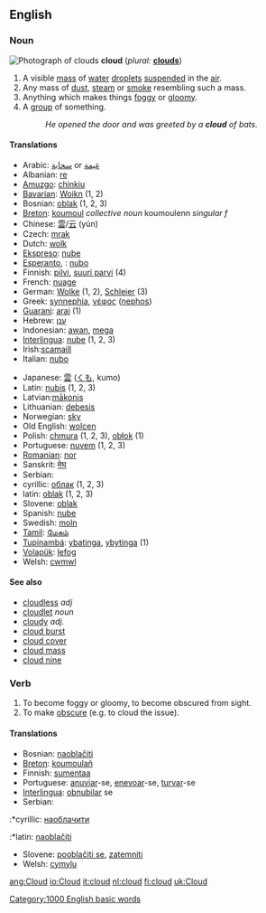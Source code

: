{{wikipedia}}
==English==
=== Noun ===
[[Image:Sc_2.jpg|thumb|right|Photograph of clouds]]
'''cloud'''  (''plural:'' '''[[clouds]]''')
# A visible [[mass]] of [[water]] [[droplets]] [[suspended]] in the [[air]].
# Any mass of [[dust]], [[steam]] or [[smoke]] resembling such a mass.
# Anything which makes things [[foggy]] or [[gloomy]].
# A [[group]] of something.
#:''He opened the door and was greeted by a '''cloud''' of bats.''

====Translations====
{{top}}
*Arabic: [[سحابة]] or [[غيمة]]
*Albanian: [[re]] {{f}}
*[[Amuzgo]]: [[chinkiu]]
*[[Bavarian]]: [[Woikn]] {{f}} (1, 2)
*Bosnian: [[oblak]] {{m}} (1, 2, 3)
*[[Breton]]: [[koumoul]] ''collective noun'' koumoulenn ''singular f''
*Chinese: [[雲]]/[[云]] (yún)
*Czech: [[mrak]] {{m}}
*Dutch: [[wolk]] {{f}}
*[[Ekspreso]]: [[nube]]
*[[Esperanto]], {{io}}: [[nubo]]
*Finnish: [[pilvi]], [[suuri parvi]] (4)
*French: [[nuage]] {{m}}
*German: [[Wolke]] {{f}} (1, 2), [[Schleier]] {{m}} (3)
*Greek: [[synnephia]], [[νέφος]] ([[nephos]])
*[[Guarani]]: [[arai]] (1)
*Hebrew: [[ענן]] {{m}}
*Indonesian: [[awan]], [[mega]]
*[[Interlingua]]: [[nube]] (1, 2, 3)
*Irish:[[scamaill]]
*Italian: [[nubo]]
{{mid}}
*Japanese: [[雲]] ([[くも]], kumo)
*Latin: [[nubis]] (1, 2, 3)
*Latvian:[[mākonis]]
*Lithuanian: [[debesis]] {{m}}
*Norwegian: [[sky]]
*Old English: [[wolcen]]
*Polish: [[chmura]] {{f}} (1, 2, 3), [[obłok]] {{m}} (1)
*Portuguese: [[nuvem]] {{f}} (1, 2, 3)
*[[Romanian]]: [[nor]] {{m}}
*Sanskrit: [[मेघ]]
*Serbian:
*cyrillic: [[облак]] {{m}} (1, 2, 3)
*latin: [[oblak]] {{m}} (1, 2, 3)
*Slovene: [[oblak]] {{m}}
*Spanish: [[nube]]
*Swedish: [[moln]]
*[[Tamil]]: [[மேகம்]]
*[[Tupinambá]]: [[ybatinga]], [[ybytinga]] (1)
*[[Volapük]]: [[lefog]]
*Welsh: [[cwmwl]]
{{bottom}}

==== See also ====
{{commons}}
*[[cloudless]] ''adj''
*[[cloudlet]] ''noun''
*[[cloudy]] ''adj.''
*[[cloud burst]]
*[[cloud cover]]
*[[cloud mass]]
*[[cloud nine]]

=== Verb ===
{{en-infl-reg-consonant|cloud||}}
# To become foggy or gloomy, to become obscured from sight.
# To make [[obscure]] (e.g. to cloud the issue).

==== Translations ====
*Bosnian: [[naoblačiti]]
*[[Breton]]: [[koumoulañ]]
*Finnish: [[sumentaa]]
*Portuguese: [[anuviar]]-se, [[enevoar]]-se, [[turvar]]-se
*[[Interlingua]]: [[obnubilar]] se
*Serbian:
:*cyrillic: [[наоблачити]]
:*latin: [[naoblačiti]]
*Slovene: [[pooblačiti se]], [[zatemniti]]
*Welsh: [[cymylu]]

[[Category:1000 English basic words]]

[[ang:Cloud]]
[[io:Cloud]]
[[it:cloud]]
[[nl:cloud]]
[[fi:cloud]]
[[uk:Cloud]]